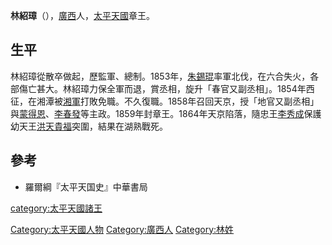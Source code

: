 '''林紹璋'''（{{bd|1825年||1864年||catIdx=L林}}），[[廣西|廣西]]人，[[太平天國|太平天國]]章王。
==生平==
林紹璋從散卒做起，歷監軍、總制。1853年，[[朱錫琨|朱錫琨]]率軍北伐，在六合失火，各部傷亡甚大。林紹璋力保全軍而退，賞丞相，旋升「春官又副丞相」。1854年西征，在湘潭被[[湘軍|湘軍]]打敗免職。不久復職。1858年召回天京，授「地官又副丞相」與[[蒙得恩|蒙得恩]]、[[李春發|李春發]]等主政。1859年封章王。1864年天京陷落，隨忠王[[李秀成|李秀成]]保護幼天王[[洪天貴福|洪天貴福]]突圍，結果在湖熟戰死。
{{文庫|干王洪仁玕等勸諭清朝官兵棄暗投明檄}}

==參考==
* 羅爾綱『太平天国史』中華書局

[[Category:太平天國人物|Category:太平天國人物]]
[[category:太平天國諸王|category:太平天國諸王]]
[[Category:廣西人|Category:廣西人]]
[[Category:林姓|Category:林姓]]